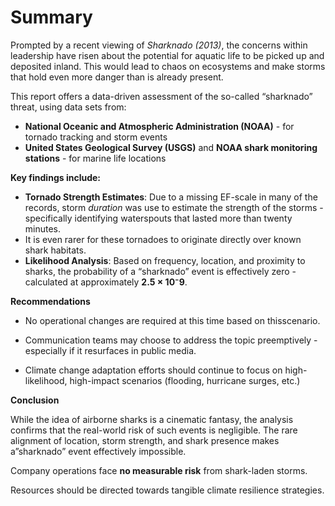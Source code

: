# Summary

Prompted by a recent viewing of *Sharknado (2013)*, the concerns within
leadership have risen about the potential for aquatic life to be picked
up and deposited inland. This would lead to chaos on ecosystems and make
storms that hold even more danger than is already present.

This report offers a data-driven assessment of the so-called "sharknado"
threat, using data sets from:

-   **National Oceanic and Atmospheric Administration (NOAA)** - for
    tornado tracking and storm events
-   **United States Geological Survey (USGS)** and **NOAA shark
    monitoring stations** - for marine life locations

**Key findings include:**

-   **Tornado Strength Estimates**: Due to a missing EF-scale in many of
    the records, storm *duration* was use to estimate the strength of
    the storms - specifically identifying waterspouts that lasted more
    than twenty minutes.
-   It is even rarer for these tornadoes to originate directly over
    known shark habitats.
-   **Likelihood Analysis**: Based on frequency, location, and proximity
    to sharks, the probability of a "sharknado" event is effectively
    zero - calculated at approximately **2.5 × 10⁻9**.

**Recommendations**

-   No operational changes are required at this time based on
    thisscenario.

-   Communication teams may choose to address the topic preemptively -
    especially if it resurfaces in public media.

-   Climate change adaptation efforts should continue to focus on
    high-likelihood, high-impact scenarios (flooding, hurricane surges,
    etc.)

**Conclusion**

While the idea of airborne sharks is a cinematic fantasy, the analysis
confirms that the real-world risk of such events is negligible. The rare
alignment of location, storm strength, and shark presence makes
a"sharknado" event effectively impossible.

Company operations face **no measurable risk** from shark-laden storms.

Resources should be directed towards tangible climate resilience
strategies.
